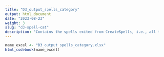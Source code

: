 ```yaml
---
title: "D3_output_spells_category"
output: html_document
date: "2023-08-23"
weight: 3
slug: "d3-spell-cat"
description: "Contains the spells exited from CreateSpells, i.e., all the continuous spells of observation period of each person, stratified per op_meaning. op_meaning is by default the same for all observation periods, and is set in 05_subpopulations_restricting_meanings for those data sources where the analysis is conducted on subpopulations having different sets of data banks"
---
```


```r
name_excel <- "D3_output_spells_category.xlsx"
html_codebook(name_excel)
```
